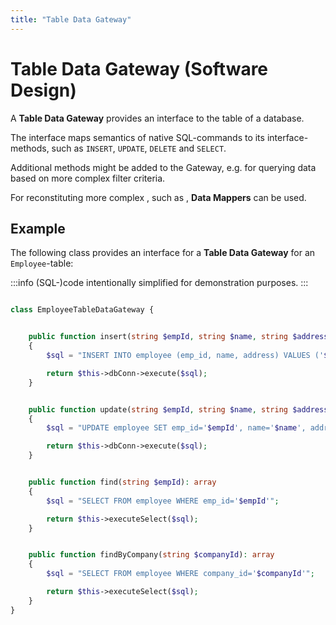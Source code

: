 ```yaml
---
title: "Table Data Gateway"
---
```



# Table Data Gateway (Software Design)

A **Table Data Gateway** provides an interface to the table of a database.

The interface maps semantics of native SQL-commands to its interface-methods, such as `INSERT`, `UPDATE`, `DELETE` and `SELECT`.

Additional methods might be added to the Gateway, e.g. for querying data based on more complex filter criteria.

For reconstituting more complex <GlosRef name="Domain Models" file="ddd.domainmodel" />, such as <GlosRef name="Aggregates" file="ddd.aggregate" />, **Data Mappers** can be used.

## Example

The following class provides an interface for a **Table Data Gateway** for an `Employee`-table:

:::info
(SQL-)code intentionally simplified for demonstration purposes.
:::

```php title="EmployeeTableDataGateway.php"

class EmployeeTableDataGateway {


    public function insert(string $empId, string $name, string $address): string
    {
        $sql = "INSERT INTO employee (emp_id, name, address) VALUES ('$empId', '$name', '$address')";

        return $this->dbConn->execute($sql);
    }


    public function update(string $empId, string $name, string $address): bool
    {
        $sql = "UPDATE employee SET emp_id='$empId', name='$name', address='$address'";

        return $this->dbConn->execute($sql);
    }


    public function find(string $empId): array
    {
        $sql = "SELECT FROM employee WHERE emp_id='$empId'";

        return $this->executeSelect($sql);
    }


    public function findByCompany(string $companyId): array
    {
        $sql = "SELECT FROM employee WHERE company_id='$companyId'";

        return $this->executeSelect($sql);
    }
}

```



<BackButton />